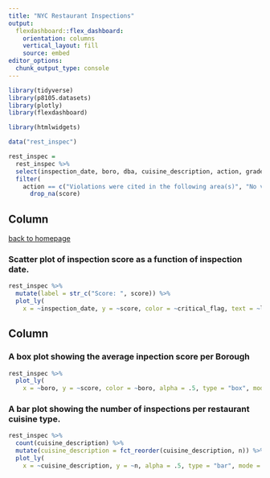 ```yaml
---
title: "NYC Restaurant Inspections"
output: 
  flexdashboard::flex_dashboard:
    orientation: columns
    vertical_layout: fill
    source: embed
editor_options: 
  chunk_output_type: console
---
```


```r
library(tidyverse)
library(p8105.datasets)
library(plotly)
library(flexdashboard)

library(htmlwidgets)
```

<!-- Setting up dataframe and filtering it out. -->

```r
data("rest_inspec")

rest_inspec =
  rest_inspec %>% 
  select(inspection_date, boro, dba, cuisine_description, action, grade, score, critical_flag) %>% 
  filter(
    action == c("Violations were cited in the following area(s)", "No violations were recorded at the time of this inspection", "Establishment Closed by DOHMH.  Violations were cited in the following area(s) and those requiring immediate action were addressed.")) %>% 
      drop_na(score)
```


Column {data-width=650}
-----------------------------------------------------------------------

[back to homepage](https://salnel97.github.io/index.html)\

### Scatter plot of inspection score as a function of inspection date.

```r
rest_inspec %>% 
  mutate(label = str_c("Score: ", score)) %>% 
  plot_ly(
    x = ~inspection_date, y = ~score, color = ~critical_flag, text = ~label, alpha = .5, type = "scatter", mode = "markers")
```

Column {data-width=350}
-----------------------------------------------------------------------

### A box plot showing the average inpection score per Borough

```r
rest_inspec %>% 
  plot_ly(
    x = ~boro, y = ~score, color = ~boro, alpha = .5, type = "box", mode = "markers", colors = "viridis")
```

### A bar plot showing the number of inspections per restaurant cuisine type.

```r
rest_inspec %>% 
  count(cuisine_description) %>% 
  mutate(cuisine_description = fct_reorder(cuisine_description, n)) %>% 
  plot_ly(
    x = ~cuisine_description, y = ~n, alpha = .5, type = "bar", mode = "markers", colors = "viridis")
```


